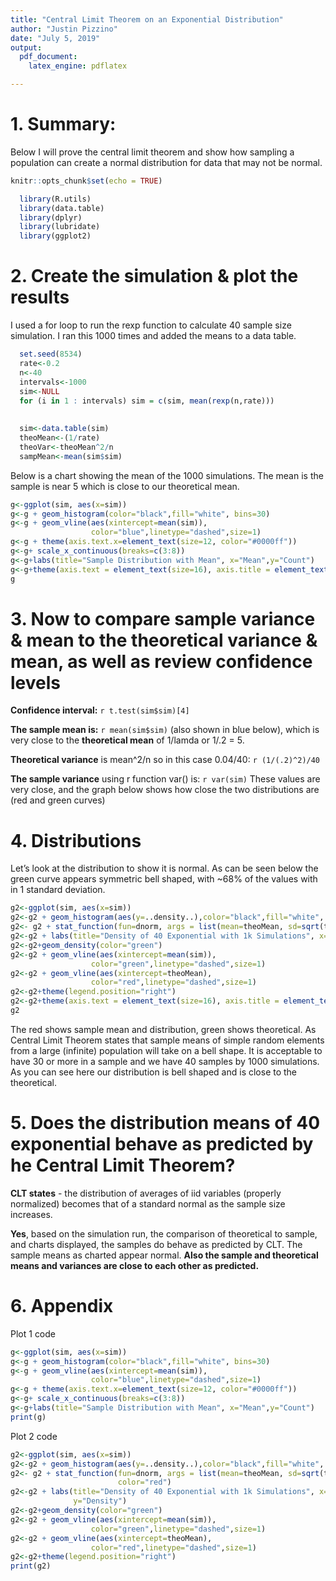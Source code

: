 ```yaml
---
title: "Central Limit Theorem on an Exponential Distribution"
author: "Justin Pizzino"
date: "July 5, 2019"
output: 
  pdf_document:
    latex_engine: pdflatex

---
```

# 1. Summary:
Below I will prove the central limit theorem and show how sampling a population can create a normal distribution for data that may not be normal. 


```r
knitr::opts_chunk$set(echo = TRUE)
```

```r
  library(R.utils)
  library(data.table)
  library(dplyr)
  library(lubridate)
  library(ggplot2)
```

# 2. Create the simulation & plot the results
I used a for loop to run the rexp function to calculate 40 sample size simulation.  I ran this 1000 times and added the means to a data table.
```r
  set.seed(8534)
  rate<-0.2
  n<-40
  intervals<-1000
  sim<-NULL
  for (i in 1 : intervals) sim = c(sim, mean(rexp(n,rate)))
  
  
  sim<-data.table(sim)
  theoMean<-(1/rate)
  theoVar<-theoMean^2/n
  sampMean<-mean(sim$sim)
```

Below is a chart showing the mean of the 1000 simulations.  The mean is the sample is near 5 which is close to our theoretical mean.

```r
g<-ggplot(sim, aes(x=sim)) 
g<-g + geom_histogram(color="black",fill="white", bins=30)
g<-g + geom_vline(aes(xintercept=mean(sim)),
                  color="blue",linetype="dashed",size=1)
g<-g + theme(axis.text.x=element_text(size=12, color="#0000ff")) 
g<-g+ scale_x_continuous(breaks=c(3:8))
g<-g+labs(title="Sample Distribution with Mean", x="Mean",y="Count")
g<-g+theme(axis.text = element_text(size=16), axis.title = element_text(size=16))
g
```

# 3. Now to compare sample variance & mean to the theoretical variance & mean, as well as review confidence levels

**Confidence interval:** `r t.test(sim$sim)[4]`

**The sample mean is:** `r mean(sim$sim)` (also shown in blue below), which is very close to the 
**theoretical mean** of 1/lamda or 1/.2 = 5.

**Theoretical variance** is mean^2/n so in this case 0.04/40: `r (1/(.2)^2)/40`

**The sample variance** using r function var() is: `r var(sim)`
These values are very close, and the graph below shows how close the two distributions are (red and green curves)

# 4. Distributions
Let's look at the distribution to show it is normal.  As can be seen below the green curve appears symmetric bell shaped, with ~68% of the values with in 1 standard deviation.


```r
g2<-ggplot(sim, aes(x=sim))
g2<-g2 + geom_histogram(aes(y=..density..),color="black",fill="white", bins=30)
g2<- g2 + stat_function(fun=dnorm, args = list(mean=theoMean, sd=sqrt(theoVar)), color="red")
g2<-g2 + labs(title="Density of 40 Exponential with 1k Simulations", x="Mean",y="Density")
g2<-g2+geom_density(color="green")
g2<-g2 + geom_vline(aes(xintercept=mean(sim)),
                  color="green",linetype="dashed",size=1)
g2<-g2 + geom_vline(aes(xintercept=theoMean),
                  color="red",linetype="dashed",size=1)
g2<-g2+theme(legend.position="right")
g2<-g2+theme(axis.text = element_text(size=16), axis.title = element_text(size=16))
g2
```

The red shows sample mean and distribution, green shows theoretical.  As Central Limit Theorem states that sample means of simple random elements from a large (infinite) population will take on a bell shape.  It is acceptable to have 30 or more in a sample and we have 40 samples by 1000 simulations.  As you can see here our distribution is bell shaped and is close to the theoretical.

# 5. Does the distribution means of 40 exponential behave as predicted by he Central Limit Theorem?
**CLT states** - the distribution of averages of iid variables (properly normalized) becomes that of a standard normal as the sample size increases.

**Yes**, based on the simulation run, the comparison of theoretical to sample, and charts displayed, the samples do behave as predicted by CLT.  The sample means as charted appear normal.  **Also the sample and theoretical means and variances are close to each other as predicted. **

# 6. Appendix

Plot 1 code
```r
g<-ggplot(sim, aes(x=sim)) 
g<-g + geom_histogram(color="black",fill="white", bins=30)
g<-g + geom_vline(aes(xintercept=mean(sim)),
                  color="blue",linetype="dashed",size=1)
g<-g + theme(axis.text.x=element_text(size=12, color="#0000ff")) 
g<-g+ scale_x_continuous(breaks=c(3:8))
g<-g+labs(title="Sample Distribution with Mean", x="Mean",y="Count")
print(g)
```


Plot 2 code
```r
g2<-ggplot(sim, aes(x=sim))
g2<-g2 + geom_histogram(aes(y=..density..),color="black",fill="white", bins=30)
g2<- g2 + stat_function(fun=dnorm, args = list(mean=theoMean, sd=sqrt(theoVar)), 
                        color="red")
g2<-g2 + labs(title="Density of 40 Exponential with 1k Simulations", x="Mean",
              y="Density")
g2<-g2+geom_density(color="green")
g2<-g2 + geom_vline(aes(xintercept=mean(sim)),
                  color="green",linetype="dashed",size=1)
g2<-g2 + geom_vline(aes(xintercept=theoMean),
                  color="red",linetype="dashed",size=1)
g2<-g2+theme(legend.position="right")
print(g2)
```